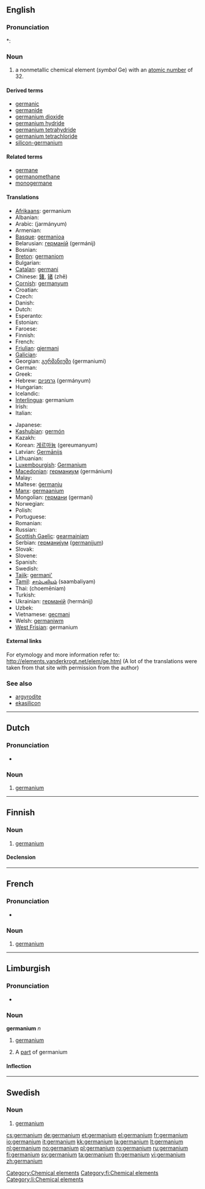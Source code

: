 ==English==
{{elements|Ge|gallium|Ga|arsenic|As}}

===Pronunciation===
*: {{rhymes|eɪniəm}}

===Noun===
{{en-noun|-}}
{{wikipedia}}

# a nonmetallic chemical element (''symbol'' Ge) with an [[atomic number]] of 32.

====Derived terms====
* [[germanic]]<!--sic-->
* [[germanide]]
* [[germanium dioxide]]
* [[germanium hydride]]
* [[germanium tetrahydride]]
* [[germanium tetrachloride]]
* [[silicon-germanium]]

====Related terms====
* [[germane]]<!--sic-->
* [[germanomethane]]
* [[monogermane]]

====Translations====
{{trans-top|chemical element}}
* [[Afrikaans]]: germanium
* Albanian: {{t-|sq|germanium|xs=Albanian}}
* Arabic: {{Arab|[[جرمانيوم]]}} (jarmányum) {{m}}
* Armenian: {{t-|hy|գերմանիում|tr=germanium}}
* [[Basque]]: [[germanioa]]
* Belarusian: [[германій]] (germánij) {{m}}
* Bosnian: {{t-|bs|germanij}}
* [[Breton]]: [[germaniom]]
* Bulgarian: {{t+|bg|германий|m|tr=germánij}}
* [[Catalan]]: [[germani]]
* Chinese: [[鍺]], [[锗]] (zhě)
* [[Cornish]]: [[germanyum]]
* Croatian: {{t-|hr|germanij}}
* Czech: {{t+|cs|germanium}}
* Danish: {{t-|da|germanium}}
* Dutch: {{t+|nl|germanium|n}}
* Esperanto: {{t-|eo|germaniumo|xs=Esperanto}}
* Estonian: {{t-|et|germaanium}}
* Faroese: {{t-|fo|germanium|xs=Faroese}}
* Finnish: {{t+|fi|germanium}}
* French: {{t+|fr|germanium|m}}
* [[Friulian]]: [[gjermani]]
* [[Galician]]: {{t+|gl|xermanio|m|xs=Galician}}
* Georgian: [[გერმანიუმი]] (germaniumi)
* German: {{t+|de|Germanium|n}}
* Greek: {{t+|el|γερμάνιο|n|tr=yermánio}}
* Hebrew: [[גרמניום]] (germányum)
* Hungarian: {{t+|hu|germánium}}
* Icelandic: {{t+|is|german}}
* [[Interlingua]]: germanium
* Irish: {{t+|ga|gearmáiniam|xs=Irish}}
* Italian: {{t+|it|germanio|m}}
{{trans-mid}}
* Japanese: {{t+|ja|ゲルマニウム|tr=gerumaniumu}}
* [[Kashubian]]: [[germón]]
* Kazakh: {{t-|kk|германий|tr=germaniy|sc=Cyrl|xs=Kazakh}}
* Korean: [[게르마늄]] (gereumanyum)
* Latvian: [[Ģermānijs]]
* Lithuanian: {{t+|lt|germanis|xs=Lithuanian}}
* [[Luxembourgish]]: [[Germanium]]
* [[Macedonian]]: [[германиум]] (germánium) {{m}}
* Malay: {{t-|ms|germanium|xs=Malay}}
* Maltese: [[ġermanju]]
* [[Manx]]: [[germaanium]]
* Mongolian: [[германи]] (germani)
* Norwegian: {{t+|no|germanium}}
* Polish: {{t+|pl|german|m}}
* Portuguese: {{t+|pt|germânio|m}}
* Romanian: {{t+|ro|germaniu|n}}
* Russian: {{t+|ru|германий|m|tr=germánij}}
* [[Scottish Gaelic]]: [[gearmainiam]]
* Serbian: [[германиjум]] ([[germanijum]]) {{m}}
* Slovak: {{t-|sk|germánium}}
* Slovene: {{t+|sl|germanij}}
* Spanish: {{t+|es|germanio|m}}
* Swedish: {{t+|sv|germanium|n}}
* [[Tajik]]: [[germani']]
* [[Tamil]]: [[சாம்பலியம்]] (saambaliyam)
* Thai: {{Thai|[[เจอร์เมเนียม]]}} (choemēniam)
* Turkish: {{t+|tr|germanyum}}
* Ukrainian: [[германій]] (hermánij) {{m}}
* Uzbek: {{t-|uz|германий|tr=germaniy|sc=Cyrl|xs=Uzbek}}
* Vietnamese: [[gecmani]]
* Welsh: [[germaniwm]]
* [[West Frisian]]: germanium
{{trans-bottom}}

====External links====
For etymology and more information refer to:
http://elements.vanderkrogt.net/elem/ge.html
(A lot of the translations were taken from that site with permission from the author)

===See also===
* [[argyrodite]]
* [[ekasilicon]]<!--Mendeleev’s name for germanium-->

[[Category:Chemical elements]]

----

==Dutch==
{{wikipedia|lang=nl}}

===Pronunciation===
* {{audio|Nl-germanium.ogg|Audio}}

===Noun===
{{infl|nl|noun|g=n}}

# {{chemical element|lang=nl}} [[germanium#English|germanium]]

----

==Finnish==
{{wikipedia|lang=fi}}

===Noun===
{{infl|fi|noun}}

# {{element|lang=fi}} [[#English|germanium]]

====Declension====
{{fi-decl-risti|germanium}}

[[Category:fi:Chemical elements]]

----
==French==
{{wikipedia|lang=fr}}

===Pronunciation===
* {{IPA|lang=fr|/ʒɛʁ.ma.njɔm/ }}

===Noun===
{{fr-noun-unc|m}}

# {{chemical element|lang=fr}} [[#English|germanium]]

----

==Limburgish==

===Pronunciation===
* {{IPA|[ʝɛʁˈmaː˨ɲɔ˧m]|lang=li}}

===Noun===
'''germanium''' ''n''

# {{uncountable|lang=li}} [[germanium#English|germanium]]
# A [[part]] of germanium

====Inflection====
{{li-noun-um|germani}}

[[Category:li:Chemical elements]]

----

==Swedish==
{{wikipedia|lang=sv}}

===Noun===
{{infl|sv|noun|g=n}}
{{sv-noun-unc-n|2=germaniumet}}

# {{context|chemical element|lang=sv}} [[#English|germanium]]

[[cs:germanium]]
[[de:germanium]]
[[et:germanium]]
[[el:germanium]]
[[fr:germanium]]
[[io:germanium]]
[[it:germanium]]
[[kk:germanium]]
[[la:germanium]]
[[lt:germanium]]
[[nl:germanium]]
[[no:germanium]]
[[pl:germanium]]
[[ro:germanium]]
[[ru:germanium]]
[[fi:germanium]]
[[sv:germanium]]
[[ta:germanium]]
[[th:germanium]]
[[vi:germanium]]
[[zh:germanium]]